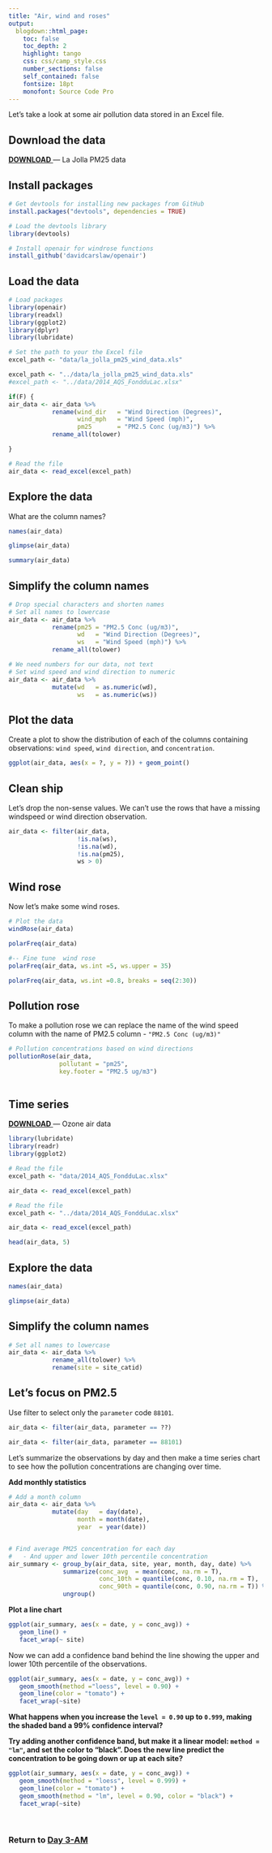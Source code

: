 ```yaml
---
title: "Air, wind and roses"
output: 
  blogdown::html_page: 
    toc: false
    toc_depth: 2
    highlight: tango
    css: css/camp_style.css
    number_sections: false
    self_contained: false
    fontsize: 18pt
    monofont: Source Code Pro
---
```



Let's take a look at some air pollution data stored in an Excel file.

## Download the data

<a href="https://itep-r.netlify.com/data/la_jolla_pm25_wind_data.xls">
<span class = "btn_code_blue"> __DOWNLOAD__  </span></a> —  La Jolla PM25 data


## Install packages
```r

# Get devtools for installing new packages from GitHub
install.packages("devtools", dependencies = TRUE)

# Load the devtools library 
library(devtools)

# Install openair for windrose functions
install_github('davidcarslaw/openair')
```


## Load the data
```r

# Load packages
library(openair)
library(readxl)
library(ggplot2)
library(dplyr)
library(lubridate)

# Set the path to your the Excel file
excel_path <- "data/la_jolla_pm25_wind_data.xls"
```

```r
excel_path <- "../data/la_jolla_pm25_wind_data.xls"
#excel_path <- "../data/2014_AQS_FondduLac.xlsx"

if(F) {
air_data <- air_data %>% 
            rename(wind_dir   = "Wind Direction (Degrees)",
                   wind_mph   = "Wind Speed (mph)",
                   pm25       = "PM2.5 Conc (ug/m3)") %>%
            rename_all(tolower)

}

```

```r
# Read the file
air_data <- read_excel(excel_path)
```

## Explore the data

What are the column names? 

```r

names(air_data)

glimpse(air_data)

summary(air_data)

```



## Simplify the column names
```r

# Drop special characters and shorten names
# Set all names to lowercase
air_data <- air_data %>% 
            rename(pm25 = "PM2.5 Conc (ug/m3)", 
                   wd   = "Wind Direction (Degrees)",
                   ws   = "Wind Speed (mph)") %>%
            rename_all(tolower)

# We need numbers for our data, not text
# Set wind speed and wind direction to numeric
air_data <- air_data %>% 
            mutate(wd   = as.numeric(wd),
                   ws   = as.numeric(ws))

```


## Plot the data

Create a plot to show the distribution of each of the columns containing observations: `wind speed`, `wind direction`, and `concentration`.


```r

ggplot(air_data, aes(x = ?, y = ?)) + geom_point()


```

## Clean ship

Let's drop the non-sense values. We can't use the rows that have a missing windspeed or wind direction observation.

```r
air_data <- filter(air_data, 
                   !is.na(ws), 
                   !is.na(wd),
                   !is.na(pm25),
                   ws > 0)
```

## Wind rose

Now let's make some wind roses.

```r

# Plot the data
windRose(air_data)

polarFreq(air_data)
```

```r
#-- Fine tune  wind rose
polarFreq(air_data, ws.int =5, ws.upper = 35)

polarFreq(air_data, ws.int =0.8, breaks = seq(2:30))

```


## Pollution rose

To make a pollution rose we can replace the name of the wind speed column with the name of PM2.5 column - `"PM2.5 Conc (ug/m3)"`

```r

# Pollution concentrations based on wind directions
pollutionRose(air_data, 
              pollutant = "pm25",
              key.footer = "PM2.5 ug/m3")
              
```



## Time series

<a href="https://github.com/itep-data/learnR/raw/master/content/data/2014_AQS_FondduLac.xlsx">
<span class = "btn_code_blue"> __DOWNLOAD__  </span></a> —  Ozone air data

```r
library(lubridate)
library(readr)
library(ggplot2)

# Read the file
excel_path <- "data/2014_AQS_FondduLac.xlsx"

air_data <- read_excel(excel_path)
```

```r
# Read the file
excel_path <- "../data/2014_AQS_FondduLac.xlsx"

air_data <- read_excel(excel_path)

head(air_data, 5)
```


## Explore the data
```r

names(air_data)

glimpse(air_data)
```


## Simplify the column names
```r

# Set all names to lowercase
air_data <- air_data %>% 
            rename_all(tolower) %>%
            rename(site = site_catid)

```

## Let's focus on PM2.5

Use filter to select only the `parameter` code `88101`.

```r

air_data <- filter(air_data, parameter == ??)
```


```r

air_data <- filter(air_data, parameter == 88101)
```



Let's summarize the observations by day and then make a time series chart to see how the pollution concentrations are changing over time.

__Add monthly statistics__
```r

# Add a month column
air_data <- air_data %>% 
            mutate(day   = day(date),
                   month = month(date),
                   year  = year(date))


# Find average PM25 concentration for each day
#   - And upper and lower 10th percentile concentration
air_summary <- group_by(air_data, site, year, month, day, date) %>%
               summarize(conc_avg  = mean(conc, na.rm = T),
                         conc_10th = quantile(conc, 0.10, na.rm = T),
                         conc_90th = quantile(conc, 0.90, na.rm = T)) %>%
               ungroup()


```


__Plot a line chart__
```r

ggplot(air_summary, aes(x = date, y = conc_avg)) +
   geom_line() +
   facet_wrap(~ site)

```


Now we can add a confidence band behind the line showing the upper and lower 10th percentile of the observations.

```r

ggplot(air_summary, aes(x = date, y = conc_avg)) + 
   geom_smooth(method ="loess", level = 0.90) +
   geom_line(color = "tomato") +
   facet_wrap(~site)

```


__What happens when you increase the `level = 0.90` up to `0.999`, making the shaded band a 99% confidence interval?__

__Try adding another confidence band, but make it a linear model: `method = "lm"`, and set the color to "black". Does the new line predict the concentration to be going down or up at each site?__


```r

ggplot(air_summary, aes(x = date, y = conc_avg)) + 
   geom_smooth(method = "loess", level = 0.999) +
   geom_line(color = "tomato") +
   geom_smooth(method = "lm", level = 0.90, color = "black") +
   facet_wrap(~site)

```

<br>

### <i class="fa fa-rocket" aria-hidden="true"></i> Return to [Day 3-AM](day3_am.html) {-}

<br>


<br>
